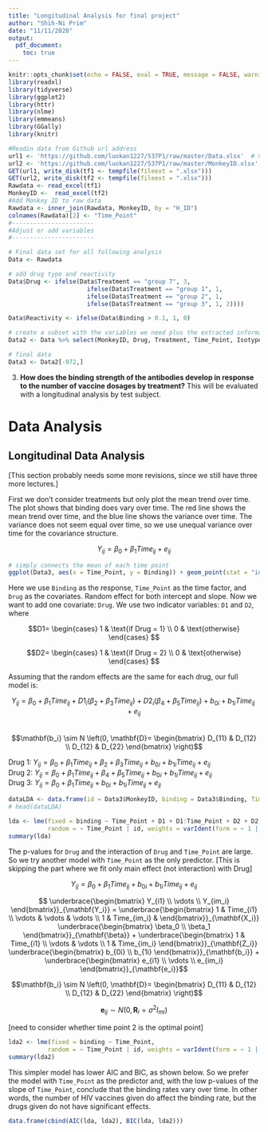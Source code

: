 ```yaml
---
title: "Longitudinal Analysis for final project"
author: "Shih-Ni Prim"
date: "11/11/2020"
output: 
  pdf_document:
    toc: true
---
```


```r
knitr::opts_chunk$set(echo = FALSE, eval = TRUE, message = FALSE, warning = FALSE)
library(readxl)
library(tidyverse)
library(ggplot2)
library(httr)
library(nlme)
library(emmeans)
library(GGally)
library(knitr)
```

```r
#Readin data from Github url address
url1 <- 'https://github.com/luokan1227/537P1/raw/master/Data.xlsx'  # main data
url2 <- 'https://github.com/luokan1227/537P1/raw/master/MonkeyID.xlsx'  # Monkey ID
GET(url1, write_disk(tf1 <- tempfile(fileext = ".xlsx")))
GET(url2, write_disk(tf2 <- tempfile(fileext = ".xlsx")))
Rawdata <- read_excel(tf1)
MonkeyID <-  read_excel(tf2)
#Add Monkey ID to raw data
Rawdata <- inner_join(Rawdata, MonkeyID, by = "H_ID")
colnames(Rawdata)[2] <- "Time_Point"
#-----------------------
#Adjust or add variables
#-----------------------

# Final data set for all following analysis
Data <- Rawdata

# add drug type and reactivity
Data$Drug <- ifelse(Data$Treatment == "group 7", 3, 
                      ifelse(Data$Treatment == "group 1", 1, 
                      ifelse(Data$Treatment == "group 2", 1, 
                      ifelse(Data$Treatment == "group 3", 1, 2))))

Data$Reactivity <- ifelse(Data$Binding > 0.1, 1, 0)

# create a subset with the variables we need plus the extracted information
Data2 <- Data %>% select(MonkeyID, Drug, Treatment, Time_Point, Isotype, H_VBase, H_Substitutions, H_Insertions, H_Deletions, HMuFreq, H_CDR3, L_VBase, L_Substitutions, L_Insertions, L_Deletions, LMuFreq, L_CDR3, Binding, Reactivity)

# final data 
Data3 <- Data2[-972,]
```

3. **How does the binding strength of the antibodies develop in response to the number of vaccine dosages by treatment?** This will be evaluated with a longitudinal analysis by test subject.  

# Data Analysis  

## Longitudinal Data Analysis  
[This section probably needs some more revisions, since we still have three more lectures.]

First we don't consider treatments but only plot the mean trend over time. The plot shows that binding does vary over time. The red line shows the mean trend over time, and the blue line shows the variance over time. The variance does not seem equal over time, so we use unequal variance over time for the covariance structure.  

$$Y_{ij}=\beta_0+\beta_1 Time_{ij}+e_{ij}$$

```r
# simply connects the mean of each time point
ggplot(Data3, aes(x = Time_Point, y = Binding)) + geom_point(stat = "identity", aes(color = as.factor(Drug))) + geom_jitter() + stat_summary(fun = mean, geom = "line", lwd = 2, color = "red") + stat_summary(fun = var, geom = "line", lwd = 2, color = "blue") + scale_color_discrete(name = "Drug")

```

Here we use `Binding` as the response, `Time_Point` as the time factor, and `Drug` as the covariates. Random effect for both intercept and slope. Now we want to add one covariate: `Drug`. We use two indicator variables: `D1` and `D2`, where  

$$D1=
\begin{cases}
1 & \text{if Drug = 1} \\
0 & \text{otherwise}
\end{cases}
$$

$$D2=
\begin{cases}
1 & \text{if Drug = 2} \\
0 & \text{otherwise}
\end{cases}
$$

Assuming that the random effects are the same for each drug, our full model is: 

$$Y_{ij} = \beta_0+ \beta_1 Time_{ij} + D1_i(\beta_2+\beta_3 Time_{ij}) + D2_i (\beta_4+\beta_5 Time_{ij}) + b_{0i} + b_{1i} Time_{ij} + e_{ij}$$  
$$\mathbf{b_i} \sim N \left(0, \mathbf{D}=
\begin{bmatrix}
D_{11} & D_{12} \\
D_{12} & D_{22} 
\end{bmatrix}
\right)$$

Drug 1: $Y_{ij} = \beta_0+\beta_1 Time_{ij} + \beta_2+\beta_3 Time_{ij} + b_{0i} + b_{1i} Time_{ij} + e_{ij}$  
Drug 2: $Y_{ij} = \beta_0+\beta_1 Time_{ij} + \beta_4+\beta_5 Time_{ij} + b_{0i} + b_{1i} Time_{ij} + e_{ij}$  
Drug 3: $Y_{ij} = \beta_0+\beta_1 Time_{ij} + b_{0i} + b_{1i} Time_{ij} + e_{ij}$  

```r
dataLDA <- data.frame(id = Data3$MonkeyID, binding = Data3$Binding, Time_Point = Data3$Time_Point, D1 = as.numeric(Data3$Drug == 1), D2 = as.numeric(Data3$Drug == 2))
# head(dataLDA)

lda <- lme(fixed = binding ~ Time_Point + D1 + D1:Time_Point + D2 + D2:Time_Point,
           random = ~ Time_Point | id, weights = varIdent(form = ~ 1 | Time_Point), data = dataLDA, method = "REML")
summary(lda)
```

The p-values for `Drug` and the interaction of `Drug` and `Time_Point` are large. So we try another model with `Time_Point` as the only predictor.  [This is skipping the part where we fit only main effect (not interaction) with Drug]

$$Y_{ij} = \beta_0+ \beta_1 Time_{ij} + b_{0i} + b_{1i} Time_{ij} + e_{ij}$$  

$$
\underbrace{\begin{bmatrix}
Y_{i1} \\
\vdots \\
Y_{im_i}
\end{bmatrix}}_{\mathbf{Y_i}}
=
\underbrace{\begin{bmatrix}
1 & Time_{i1} \\
\vdots & \vdots & \vdots \\
1 & Time_{im_i} & 
\end{bmatrix}}_{\mathbf{X_i}}
\underbrace{\begin{bmatrix}
\beta_0 \\
\beta_1 
\end{bmatrix}}_{\mathbf{\beta}}
+
\underbrace{\begin{bmatrix}
1 & Time_{i1} \\
\vdots & \vdots \\
1 & Time_{im_i}
\end{bmatrix}}_{\mathbf{Z_i}} 
\underbrace{\begin{bmatrix}
b_{0i} \\
b_{1i}
\end{bmatrix}}_{\mathbf{b_i}}
+ 
\underbrace{\begin{bmatrix}
e_{i1} \\
\vdots \\
e_{im_i}
\end{bmatrix}}_{\mathbf{e_i}}$$

$$\mathbf{b_i} \sim N \left(0, \mathbf{D}=
\begin{bmatrix}
D_{11} & D_{12} \\
D_{12} & D_{22} 
\end{bmatrix}
\right)$$  

$$\mathbf{e}_{ij} \sim N(0, \mathbf{R}_i = \sigma^2 I_{mi})$$

[need to consider whether time point 2 is the optimal point]

```r
lda2 <- lme(fixed = binding ~ Time_Point,
           random = ~ Time_Point | id, weights = varIdent(form = ~ 1 | Time_Point), data = dataLDA, method = "REML")
summary(lda2)
```

This simpler model has lower AIC and BIC, as shown below. So we prefer the model with `Time_Point` as the predictor and, with the low p-values of the slope of `Time_Point`, conclude that the binding rates vary over time. In other words, the number of HIV vaccines given do affect the binding rate, but the drugs given do not have significant effects.  

```r
data.frame(cbind(AIC(lda, lda2), BIC(lda, lda2)))
```

